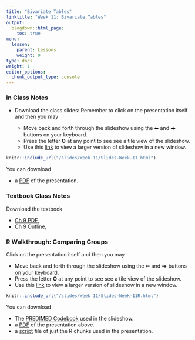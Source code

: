 ```yaml
---
title: "Bivariate Tables"
linktitle: "Week 11: Bivariate Tables"
output:
  blogdown::html_page:
    toc: true
menu:
  lesson:
    parent: Lessons
    weight: 9
type: docs
weight: 1
editor_options: 
  chunk_output_type: console
---
```


### In Class Notes

- Download the class slides: Remember to click on the presentation itself and then you may

  + Move back and forth through the slideshow using the ⬅ and ⮕ buttons on your keyboard.
  + Press the letter **O** at any point to see see a tile view of the slideshow.
  + Use this [link](/slides/Week 11/Slides-Week-11.html){target="_blank"} to view a larger version of slideshow in a new window.
        
```r
knitr::include_url("/slides/Week 11/Slides-Week-11.html")
```

You can download 

- a [PDF](/slides/Week 11/Slides-Week-11.pdf){target="_blank"} of the presentation. 

### Textbook Class Notes
Download the textbook

- [Ch 9 PDF](/slides/Week 11/SSDS_Ch9.pdf){target="_blank"}, 
- [Ch 9 Outline](/lecture_notes/Week11/SSDS_Ch9.pdf){target="_blank"},

### R Walkthrough: Comparing Groups

Click on the presentation itself and then you may

- Move back and forth through the slideshow using the ⬅ and ⮕ buttons on your keyboard.
- Press the letter **O** at any point to see see a tile view of the slideshow.
- Use this [link](/slides/Week 9/Slides-Week-9R.html){target="_blank"} to view a larger version of slideshow in a new window.


```r
knitr::include_url("/slides/Week 11/Slides-Week-11R.html")
```

You can download 

- The [PREDIMED Codebook](/slides/Week 11/predimed_codebook.csv){target="_blank"} used in the slideshow.
- a [PDF](/slides/Week 11/Slides-Week-11R.pdf){target="_blank"} of the presentation above. 
- a [script](/slides/Week 11/Slides-Week-11R.R){target="_blank"} file of just the R chunks used in the presentation.
